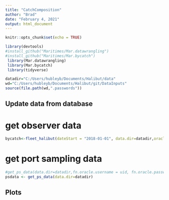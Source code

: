 ```yaml
---
title: "CatchComposition"
author: "Brad"
date: "February 4, 2021"
output: html_document
---
```


```r
knitr::opts_chunk$set(echo = TRUE)

library(devtools)
#install_github("Maritimes/Mar.datawrangling")
#install_github("Maritimes/Mar.bycatch")
 library(Mar.datawrangling)
 library(Mar.bycatch)
 library(tidyverse)

datadir="C:/Users/hubleyb/Documents/Halibut/data"
wd="C:/Users/hubleyb/Documents/Halibut/git/DataInputs"
source(file.path(wd,".passwords"))

```

## Update data from database 

# get observer data
```r

bycatch<-fleet_halibut(dateStart = "2018-01-01", data.dir=datadir,oracle.username=uid,oracle.password=pwd,usepkg='roracle',oracle.dsn='ptran', useLocal=F)


```

# get port sampling data

```r
#get_ps_data(data.dir=datadir,fn.oracle.username = uid, fn.oracle.password = pwd, fn.oracle.dsn = 'ptran',usepkg='roracle',force.extract=T)
psdata <- get_ps_data(data.dir=datadir)

```




##  Plots



```r

```


